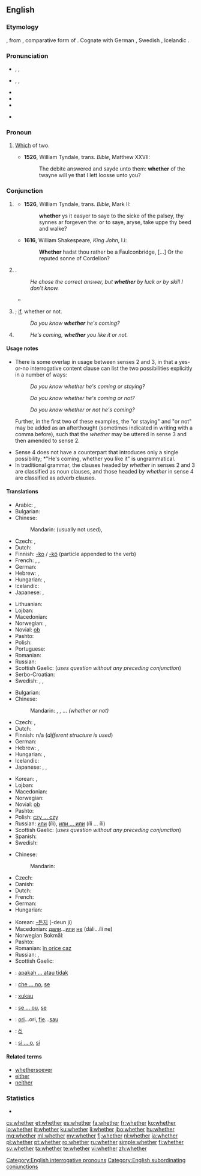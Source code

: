 ==English==

===Etymology===
{{etyl|ang}} {{term|hwæþer|lang=ang}}, from {{etyl|gem-pro|en}} {{recons|hwaþeraz|lang=gem-pro}}, comparative form of {{recons|hwaz||who|lang=gem-pro}}. Cognate with German {{term|weder||neither|lang=de}}, Swedish {{term|hvar|lang=sv}}, Icelandic {{term|hvorr||each|lang=is}}.

===Pronunciation===
* {{enPR|wĕ'''th''ə(r)}}, {{IPA|/ˈwɛðə(ɹ)/}}, {{X-SAMPA|/"wED@(r\)/}}
* {{enPR|hwĕ'''th''ə(r)}}, {{IPA|/ˈʍɛðə(ɹ)/}}, {{X-SAMPA|/"WED@(r\)/}}
* {{audio|en-us-whether.ogg|Audio (US)}}
* {{rhymes|ɛðə(ɹ)}}
* {{hyphenation|wheth|er}}
* {{homophones|weather|wether}} {{qualifier|both in accents with the [[wine-whine merger]]}}

===Pronoun===
{{en-pron}}

# {{obsolete}} [[which|Which]] of two. {{defdate|11th-19th c.}}
#* '''1526''', William Tyndale, trans. ''Bible'', Matthew XXVII:
#*: The debite answered and sayde unto them: '''whether''' of the twayne will ye that I lett loosse unto you?

===Conjunction===
{{en-con}}

# {{obsolete}} {{non-gloss definition|Introducing a direct [[interrogative]] question (often with correlative {{term|or}}) which indicates doubt between [[alternative]]s.}}
#* '''1526''', William Tyndale, trans. ''Bible'', Mark II:
#*: '''whether''' ys it easyer to saye to the sicke of the palsey, thy synnes ar forgeven the: or to saye, aryse, take uppe thy beed and walke?
#* '''1616''', William Shakespeare, ''King John'', I.i:
#*: '''Whether''' hadst thou rather be a Faulconbridge, [...] Or the reputed sonne of Cordelion?
# {{non-gloss definition|Used to introduce an indirect interrogative question that consists of multiple alternative possibilities (usually with correlative {{term|or}})}}.
#: ''He chose the correct answer, but '''whether''' by luck or by skill I don't know.''
#* {{quote-news
|year=2012
|date=June 19
|author=Phil McNulty
|title=England 1-0 Ukraine
|work=BBC Sport
|url=http://www.bbc.co.uk/sport/0/football/18181971
|page=
|passage=The incident immediately revived the debate about goal-line technology, with a final decision on '''whether''' it is introduced expected to be taken in Zurich on 5 July.}}
# {{non-gloss definition|Without a correlative, used to introduce a simple indirect question}}; [[if]], whether or not.
#: ''Do you know '''whether''' he's coming?''
# {{non-gloss definition|Used to introduce a disjunctive [[adverbial]] clause which qualifies the main clause of the sentence (with correlative {{term|or}}).}}
#: ''He's coming, '''whether''' you like it or not.''

====Usage notes====
* There is some overlap in usage between senses 2 and 3, in that a yes-or-no interrogative content clause can list the two possibilities explicitly in a number of ways: <dl><dd>''Do you know whether he's coming or staying?''</dd><dd>''Do you know whether he's coming or not?''</dd><dd>''Do you know whether or not he's coming?''</dd></dl> Further, in the first two of these examples, the "or staying" and "or not" may be added as an afterthought (sometimes indicated in writing with a comma before), such that the ''whether'' may be uttered in sense 3 and then amended to sense 2.
* Sense 4 does not have a counterpart that introduces only a single possibility; *"He's coming, whether you like it" is ungrammatical.
* In traditional grammar, the clauses headed by ''whether'' in senses 2 and 3 are classified as noun clauses, and those headed by ''whether'' in sense 4 are classified as adverb clauses.

====Translations====
{{trans-top|introducing indirect questions)}}
* Arabic: {{t-|ar|إذا|tr=ʾíḏā}}, {{t-|ar|سواء|tr=sawāʾ}}
* Bulgarian: {{t+|bg|дали|tr=dalí|sc=Cyrl}}
* Chinese:
*: Mandarin: (usually not used), {{t|cmn|是否|tr=shìfǒu|sc=Hani}}
* Czech: {{t+|cs|zda}}, {{t-|cs|zdali}}
* Dutch: {{t+|nl|of}}
* Finnish: [[-ko]] / [[-kö]] (particle appended to the verb)
* French: {{t+|fr|si}},  {{t+|fr|que}},  {{t+|fr|soit}}
* German: {{t+|de|ob}}
* Hebrew: {{t-|he|האם|tr=ha`ím}}, {{t+|he|אם|tr=ím}}
* Hungarian: {{t-|hu|-e}},  {{t+|hu|vajon}}
* Icelandic: {{t+|is|hvort}}
* Japanese: {{t-|ja|かどうか|tr=...ka dō ka}},  {{t+|ja|か|tr=ka}}
{{trans-mid}}
* Lithuanian: {{t+|lt|ar}}
* Lojban: {{t-|jbo|xukau}}
* Macedonian: {{t-|mk|дали|tr=dáli}}
* Norwegian: {{t+|no|om}}, {{t-|no|hvorvidt}}
* Novial: [[ob]]
* Pashto: {{t+|ps|که|tr=ka}}
* Polish: {{t+|pl|czy}}
* Portuguese: {{t+|pt|se|m}}
* Romanian: {{t+|ro|dacă}}
* Russian: {{t+|ru|ли|tr=li}} {{qualifier|placed after the first word in the sentence or phrase}}
* Scottish Gaelic: (''uses question without any preceding conjunction'')
* Serbo-Croatian: {{t-|sh|da li}}
* Swedish: {{t+|sv|om}}, {{t+|sv|ifall}}, {{t+|sv|huruvida}}
{{trans-bottom}}

{{trans-top|if, whether or not}}
<!--These example sentence: He chose the correct answer, but whether by luck or by skill I don't know. I do not know whether he comes. -->
* Bulgarian: {{t+|bg|дали|tr=dalí|sc=Cyrl}}
* Chinese:
*: Mandarin: {{t+|cmn|還是|sc=Hani}}, {{t+|cmn|还是|tr=háishi|sc=Hani}}, ...{{t+|cmn|不|tr=...bù...|sc=Hani}} ''(whether or not)''
* Czech: {{t+|cs|zda}}, {{t-|cs|zdali}}
* Dutch: {{t+|nl|of}}
* Finnish: n/a (''different structure is used'')
* German: {{t+|de|ob}}
* Hebrew: {{t-|he|באם|tr=be`ím}}, {{t+|he|אם|tr=ím}}
* Hungarian: {{t-|hu|-e}},  {{t+|hu|vajon}}
* Icelandic: {{t+|is|hvort}}
* Japanese: {{t+|ja|か|tr=ka}}, {{t-|ja|かどうか|tr=-ka dō ka}}, {{t-|ja|か否か|tr=かいなか, -ka ina ka}}
{{trans-mid}}
* Korean: {{t+|ko|지|tr=-ji}}, {{t-|ko|지 어떤지|tr=-ji eotteonji}}
* Lojban: {{t-|jbo|xukau}}
* Macedonian: {{t-|mk|дали|tr=dáli}}
* Norwegian: {{t+|no|enten}}
* Novial: [[ob]]
* Pashto: {{t-|ps|چې که|tr=če ka}}
* Polish: [[czy ... czy]]
* Russian: [[или]] (íli), [[или ... или]] (íli ... íli)
* Scottish Gaelic: (''uses question without any preceding conjunction'')
* Spanish: {{t+|es|si}}
* Swedish: {{t+|sv|om}}
{{trans-bottom}}

{{trans-top|introducing adverbial clause; no matter whether or not}}
<!-- This example sentence: He's coming, whether you like it or not. -->
* Chinese:
*: Mandarin: {{t|cmn|是否|tr=shìfǒu|sc=Hani}}
* Czech: {{t+|cs|ať}}
* Danish: {{t+|da|om}}
* Dutch: {{t+|nl|of}}
* French: {{t+|fr|que}}
* German: {{t+|de|ob}}
* Hungarian: {{t+|hu|akár}}
{{trans-mid}}
* Korean: [[-든지]] (-deun ji)
* Macedonian: [[дали]]...[[или]] [[не]] (dáli...íli ne)
* Norwegian Bokmål: {{t+|nb|enten}}
* Pashto: {{t+|ps|که|tr=ka}}
* Romanian: [[în orice caz]]
* Russian: {{t+|ru|ли|tr=li}} {{qualifier|placed after the first word in the sentence or phrase}},  {{t+|ru|или|tr=íli}}
* Scottish Gaelic: {{t-|gd|co-dhiù}}
{{trans-bottom}}

{{checktrans-top}}
* {{ttbc|id}}: [[apakah ... atau tidak]]
* {{ttbc|it}}: [[che ... no]], [[se#Italian|se]]
* {{ttbc|jbo}}: [[xukau]]
{{trans-mid}}
* {{ttbc|pt}}: [[se ... ou]], [[se#Portuguese|se]]
* {{ttbc|ro}}: [[ori]]...ori, [[fie]]...[[sau]]
* {{ttbc|sk}}: [[či]]
* {{ttbc|es}}: [[si ... o]], [[si#Spanish|si]]
{{trans-bottom}}

====Related terms====
* [[whethersoever]]
* [[either]]
* [[neither]]

===Statistics===
* {{rank|during|several|either|338|whether|city|held|help}}

[[Category:English interrogative pronouns]]
[[Category:English subordinating conjunctions]]

[[cs:whether]]
[[et:whether]]
[[es:whether]]
[[fa:whether]]
[[fr:whether]]
[[ko:whether]]
[[io:whether]]
[[it:whether]]
[[ku:whether]]
[[li:whether]]
[[jbo:whether]]
[[hu:whether]]
[[mg:whether]]
[[ml:whether]]
[[my:whether]]
[[fj:whether]]
[[nl:whether]]
[[ja:whether]]
[[pl:whether]]
[[pt:whether]]
[[ro:whether]]
[[ru:whether]]
[[simple:whether]]
[[fi:whether]]
[[sv:whether]]
[[ta:whether]]
[[te:whether]]
[[vi:whether]]
[[zh:whether]]